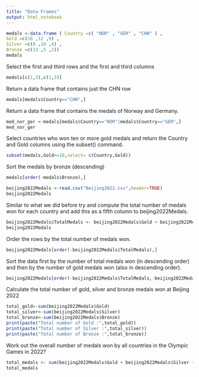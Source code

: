 ---
title: "Data Frames"
output: html_notebook
---

```{r}
medals <-data.frame ( Country =c( "NOR" , "GER" , "CHN" ) ,
Gold =c(16 ,12 ,9) ,
Silver =c(8 ,10 ,4) ,
Bronze =c(13 ,5 ,2))
medals
```
Select the first and third rows and the first and third columns

```{r}
medals[c(1,3),c(1,3)]
```
Return a data frame that contains just the CHN row

```{r}
medals[medals$Country=="CHN",]
```
Return a data frame that contains the medals of Norway and Germany.

```{r}
med_nor_ger <-medals[medals$Country=="NOR"|medals$Country=="GER",]
med_nor_ger
```
Select countries who won ten or more gold medals and return the Country and Gold
columns using the subset() command.

```{r}
subset(medals,Gold>=10,select= c(Country,Gold))
```
Sort the medals by bronze (descending)

```{r}
medals[order(-medals$Bronze),]
```
```{r}
beijing2022Medals <-read.csv("Beijing2022.csv",header=TRUE)
beijing2022Medals
```
Similar to what we did before try and compute the total number of medals won for
each country and add this as a fifth column to beijing2022Medals.


```{r}
beijing2022Medals$TotalMedals <- beijing2022Medals$Gold + beijing2022Medals$Silver +beijing2022Medals$Bronze
beijing2022Medals
```
Order the rows by the total number of medals won.

```{r}
beijing2022Medals[order(-beijing2022Medals$TotalMedals),]
```
Sort the data first by the number of total medals won (in descending order) and
then by the number of gold medals won (also in descending order).

```{r}
beijing2022Medals[order(-beijing2022Medals$TotalMedals,-beijing2022Medals$Gold),]
```
Calculate the total number of gold, silver and bronze medals won at Beijing 2022

```{r}
total_gold<-sum(beijing2022Medals$Gold)
total_silver<-sum(beijing2022Medals$Silver)
total_bronze<-sum(beijing2022Medals$Bronze)
print(paste("Total number of Gold :",total_gold))
print(paste("Total number of Silver :",total_silver))
print(paste("Total number of Bronze :",total_bronze))
```
Work out the overall number of medals won by all countries in the Olympic Games
in 2022?

```{r}
total_medals <- sum(beijing2022Medals$Gold + beijing2022Medals$Silver + beijing2022Medals$Bronze)
total_medals
```

